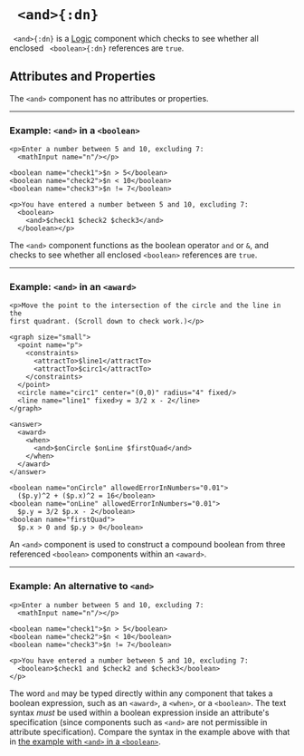 



# ` <and>{:dn}`


` <and>{:dn}` is a [Logic](../document_structure/essentialConcepts#component-types) component
which checks to see whether all enclosed ` <boolean>{:dn}` references are `true`.

## Attributes and Properties 
The `<and>` component has no attributes or properties.


---

<a id="boolean-ex"></a>
### Example: `<and>` in a `<boolean>`
```doenet-editor-horiz
<p>Enter a number between 5 and 10, excluding 7:
  <mathInput name="n"/></p>
      
<boolean name="check1">$n > 5</boolean>
<boolean name="check2">$n < 10</boolean>
<boolean name="check3">$n != 7</boolean>
      
<p>You have entered a number between 5 and 10, excluding 7:
  <boolean>
    <and>$check1 $check2 $check3</and>
  </boolean></p>
```

The `<and>` component functions as the boolean operator `and` or `&`, and checks to see 
whether all enclosed `<boolean>` references are `true`. 

---

<a id="award-ex"></a>
### Example: `<and>` in an `<award>`
```doenet-editor-horiz
<p>Move the point to the intersection of the circle and the line in the 
first quadrant. (Scroll down to check work.)</p>
      
<graph size="small">
  <point name="p">
    <constraints>
      <attractTo>$line1</attractTo>
      <attractTo>$circ1</attractTo>
    </constraints>
  </point>
  <circle name="circ1" center="(0,0)" radius="4" fixed/>
  <line name="line1" fixed>y = 3/2 x - 2</line>
</graph>

<answer>
  <award>
    <when>
      <and>$onCircle $onLine $firstQuad</and>
    </when>
  </award>
</answer>

<boolean name="onCircle" allowedErrorInNumbers="0.01">
  ($p.y)^2 + ($p.x)^2 = 16</boolean>
<boolean name="onLine" allowedErrorInNumbers="0.01">
  $p.y = 3/2 $p.x - 2</boolean>
<boolean name="firstQuad">
  $p.x > 0 and $p.y > 0</boolean>
```

An `<and>` component is used to construct a compound boolean from three referenced `<boolean>` components 
within an `<award>`.

---

<a id="alternative-ex"></a>
### Example: An alternative to `<and>`
```doenet-editor-horiz
<p>Enter a number between 5 and 10, excluding 7:
  <mathInput name="n"/></p>
      
<boolean name="check1">$n > 5</boolean>
<boolean name="check2">$n < 10</boolean>
<boolean name="check3">$n != 7</boolean>
      
<p>You have entered a number between 5 and 10, excluding 7:
  <boolean>$check1 and $check2 and $check3</boolean>
</p>
```

The word `and` may be typed directly within any component that takes a boolean 
expression, such as an `<award>`, a `<when>`, or a `<boolean>`. The text syntax *must* be used within a 
boolean expression inside an attribute's specification (since components such as `<and>` are not 
permissible in attribute specification). Compare the syntax in the example above 
with that in [the example with `<and>` in a `<boolean>`](#boolean-ex). 


